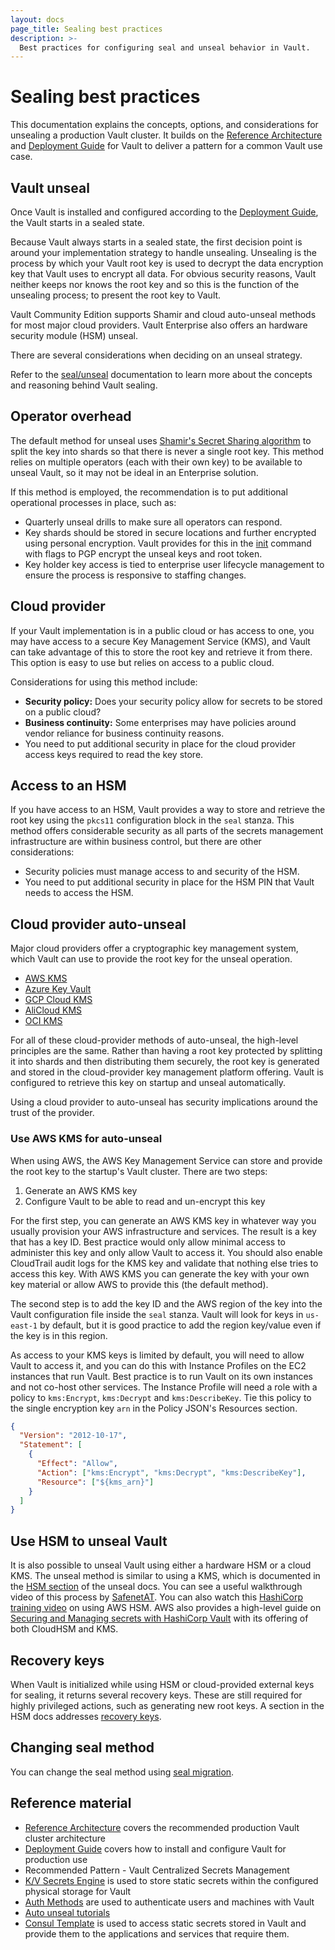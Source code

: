 ```yaml
---
layout: docs
page_title: Sealing best practices
description: >-
  Best practices for configuring seal and unseal behavior in Vault.
---
```


# Sealing best practices

This documentation explains the concepts, options, and considerations for unsealing a production Vault cluster. It builds on the [Reference Architecture](/vault/tutorials/raft/raft-reference-architecture) and [Deployment Guide](/vault/tutorials/day-one-raft/raft-deployment-guide) for Vault to deliver a pattern for a common Vault use case.

## Vault unseal

Once Vault is installed and configured according to the [Deployment Guide](/vault/tutorials/day-one-raft/raft-deployment-guide), the Vault starts in a sealed state. 

 Because Vault always starts in a sealed state, the first decision point is around your implementation strategy to handle unsealing. Unsealing is the process by which your Vault root key is used to decrypt the data encryption key that Vault uses to encrypt all data. For obvious security reasons, Vault neither keeps nor knows the root key and so this is the function of the unsealing process; to present the root key to Vault.

Vault Community Edition supports Shamir and cloud auto-unseal methods for most major cloud providers. Vault Enterprise also offers an hardware security module (HSM) unseal.

There are several considerations when deciding on an unseal strategy.

<Tip>

Refer to the [seal/unseal](/vault/docs/concepts/seal) documentation to learn more about the concepts and reasoning behind Vault sealing.

</Tip>


## Operator overhead

The default method for unseal uses [Shamir's Secret Sharing algorithm](https://en.wikipedia.org/wiki/Shamir%27s_Secret_Sharing) to split the key into shards so that there is never a single root key. This method relies on multiple operators (each with their own key) to be available to unseal Vault, so it may not be ideal in an Enterprise solution.

If this method is employed, the recommendation is to put additional operational processes in place, such as:

- Quarterly unseal drills to make sure all operators can respond.
- Key shards should be stored in secure locations and further encrypted using personal encryption. Vault provides for this in the [init](/vault/docs/commands/operator/init) command with flags to PGP encrypt the unseal keys and root token.
- Key holder key access is tied to enterprise user lifecycle management to ensure the process is responsive to staffing changes.

## Cloud provider

If your Vault implementation is in a public cloud or has access to one, you may have access to a secure Key Management Service (KMS), and Vault can take advantage of this to store the root key and retrieve it from there. This option is easy to use but relies on access to a public cloud.

Considerations for using this method include:

- **Security policy:** Does your security policy allow for secrets to be stored on a public cloud?
- **Business continuity:** Some enterprises may have policies around vendor reliance for business continuity reasons.
- You need to put additional security in place for the cloud provider access keys required to read the key store.

## Access to an HSM

If you have access to an HSM, Vault provides a way to store and retrieve the root key using the `pkcs11` configuration block in the `seal` stanza. This method offers considerable security as all parts of the secrets management infrastructure are within business control, but there are other considerations:

- Security policies must manage access to and security of the HSM.
- You need to put additional security in place for the HSM PIN that Vault needs to access the HSM.

## Cloud provider auto-unseal

Major cloud providers offer a cryptographic key management system, which Vault can use to provide the root key for the unseal operation.

- [AWS KMS](/vault/docs/configuration/seal/awskms)
- [Azure Key Vault](/vault/docs/configuration/seal/azurekeyvault)
- [GCP Cloud KMS](/vault/docs/configuration/seal/gcpckms)
- [AliCloud KMS](/vault/docs/configuration/seal/alicloudkms)
- [OCI KMS](/vault/docs/configuration/seal/ocikms)

For all of these cloud-provider methods of auto-unseal, the high-level principles are the same. Rather than having a root key protected by splitting it into shards and then distributing them securely, the root key is generated and stored in the cloud-provider key management platform offering. Vault is configured to retrieve this key on startup and unseal automatically.

Using a cloud provider to auto-unseal has security implications around the trust of the provider.

### Use AWS KMS for auto-unseal

When using AWS, the AWS Key Management Service can store and provide the root key to the startup's Vault cluster. There are two steps:

1. Generate an AWS KMS key
2. Configure Vault to be able to read and un-encrypt this key

For the first step, you can generate an AWS KMS key in whatever way you usually provision your AWS infrastructure and services. The result is a key that has a key ID. Best practice would only allow minimal access to administer this key and only allow Vault to access it. You should also enable CloudTrail audit logs for the KMS key and validate that nothing else tries to access this key. With AWS KMS you can generate the key with your own key material or allow AWS to provide this (the default method).

The second step is to add the key ID and the AWS region of the key into the Vault configuration file inside the `seal` stanza. Vault will look for keys in `us-east-1` by default, but it is good practice to add the region key/value even if the key is in this region.

As access to your KMS keys is limited by default, you will need to allow Vault to access it, and you can do this with Instance Profiles on the EC2 instances that run Vault. Best practice is to run Vault on its own instances and not co-host other services. The Instance Profile will need a role with a policy to `kms:Encrypt`, `kms:Decrypt` and `kms:DescribeKey`. Tie this policy to the single encryption key `arn` in the Policy JSON's Resources section.

```json
{
  "Version": "2012-10-17",
  "Statement": [
    {
      "Effect": "Allow",
      "Action": ["kms:Encrypt", "kms:Decrypt", "kms:DescribeKey"],
      "Resource": ["${kms_arn}"]
    }
  ]
}
```

## Use HSM to unseal Vault

It is also possible to unseal Vault using either a hardware HSM or a cloud KMS. The unseal method is similar to using a KMS, which is documented in the [HSM section](/vault/docs/configuration/seal/pkcs11) of the unseal docs. You can see a useful walkthrough video of this process by [SafenetAT](https://www.youtube.com/watch?v=3LyWfN9fWFE). You can also watch this [HashiCorp training video](https://www.hashicorp.com/resources/hashicorp-and-aws-integrating-cloudhsm-with-vault-e) on using AWS HSM.
AWS also provides a high-level guide on [Securing and Managing secrets with HashiCorp Vault](https://aws.amazon.com/blogs/apn/securing-and-managing-secrets-with-hashicorp-vault-enterprise/) with its offering of both CloudHSM and KMS.

## Recovery keys

When Vault is initialized while using HSM or cloud-provided external keys for sealing, it returns several recovery keys. These are still required for highly privileged actions, such as generating new root keys. A section in the HSM docs addresses [recovery keys](/vault/docs/enterprise/hsm/behavior#recovery-key).

## Changing seal method

You can change the seal method using [seal migration](/vault/docs/concepts/seal#seal-migration).


## Reference material

- [Reference Architecture](/vault/tutorials/raft/raft-reference-architecture) covers the recommended production Vault cluster architecture
- [Deployment Guide](/vault/tutorials/day-one-raft/raft-deployment-guide) covers how to install and configure Vault for production use
- Recommended Pattern - Vault Centralized Secrets Management
- [K/V Secrets Engine](/vault/docs/secrets/kv) is used to store static secrets within the configured physical storage for Vault
- [Auth Methods](/vault/docs/auth) are used to authenticate users and machines with Vault
- [Auto unseal tutorials](/vault/tutorials/auto-unseal)
- [Consul Template](https://github.com/hashicorp/consul-template) is used to access static secrets stored in Vault and provide them to the applications and services that require them.
